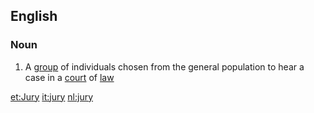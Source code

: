 ==English==
===Noun===
#A [[group]] of individuals chosen from the general population to hear a case in a [[court]] of [[law]]

[[et:Jury]]
[[it:jury]]
[[nl:jury]]